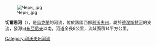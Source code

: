 [[Image:Черн_.jpg|right]]

'''切爾恩河'''（{{lang-uk|Черн}}），是[[烏克蘭|烏克蘭]]的河流，位於該國西部[[利沃夫州|利沃夫州]]，屬於[[德涅斯特河|德涅斯特河]]的支流，發源自[[布亞尼夫|布亞尼夫]]以南，河道全長8公里，流域面積14平方公里。

{{DEFAULTSORT:Черн}}
[[Category:利沃夫州河流|Category:利沃夫州河流]]


{{Ukraine-river-stub}}